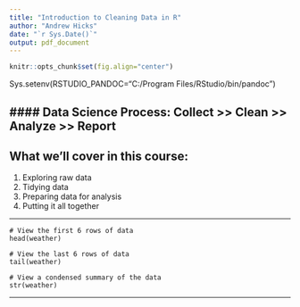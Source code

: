 ```yaml
---
title: "Introduction to Cleaning Data in R"
author: "Andrew Hicks"
date: "`r Sys.Date()`"
output: pdf_document
---
```


```r
knitr::opts_chunk$set(fig.align="center")
```
Sys.setenv(RSTUDIO_PANDOC="C:/Program Files/RStudio/bin/pandoc")

#### Data Science Process: Collect >> Clean >> Analyze >> Report
---
## What we'll cover in this course:
1. Exploring raw data
2. Tidying data
3. Preparing data for analysis
4. Putting it all together

---   

```
# View the first 6 rows of data
head(weather)

# View the last 6 rows of data
tail(weather)

# View a condensed summary of the data
str(weather)
```
---

 
